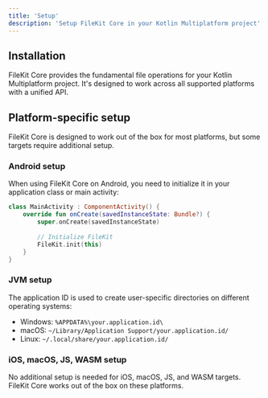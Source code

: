 ```yaml
---
title: 'Setup'
description: 'Setup FileKit Core in your Kotlin Multiplatform project'
---
```



## Installation

<VersionCore/>

FileKit Core provides the fundamental file operations for your Kotlin Multiplatform project. It's designed to work across all supported platforms with a unified API.

## Platform-specific setup

FileKit Core is designed to work out of the box for most platforms, but some targets require additional setup.

### Android setup

When using FileKit Core on Android, you need to initialize it in your application class or main activity:

```kotlin
class MainActivity : ComponentActivity() {
    override fun onCreate(savedInstanceState: Bundle?) {
        super.onCreate(savedInstanceState)
        
        // Initialize FileKit
        FileKit.init(this)
    }
}
```

### JVM setup

<SetupJVMCore/>

The application ID is used to create user-specific directories on different operating systems:
- Windows: `%APPDATA%\your.application.id\`
- macOS: `~/Library/Application Support/your.application.id/`
- Linux: `~/.local/share/your.application.id/`

### iOS, macOS, JS, WASM setup

No additional setup is needed for iOS, macOS, JS, and WASM targets. FileKit Core works out of the box on these platforms.
